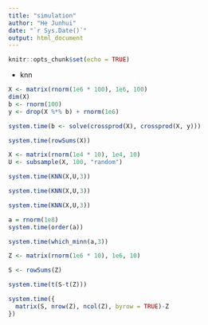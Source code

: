 ```yaml
---
title: "simulation"
author: "He Junhui"
date: "`r Sys.Date()`"
output: html_document
---
```


```r
knitr::opts_chunk$set(echo = TRUE)
```

+ knn

```r
X <- matrix(rnorm(1e6 * 100), 1e6, 100)
dim(X)
b <- rnorm(100)
y <- drop(X %*% b) + rnorm(1e6)
```

```r
system.time(b <- solve(crossprod(X), crossprod(X, y)))
```

```r
system.time(rowSums(X))
```
```r
X <- matrix(rnorm(1e4 * 10), 1e4, 10)
U <- subsample(X, 100, "random")
```

```r
system.time(KNN(X,U,3))
```
```r
system.time(KNN(X,U,3))
```
```r
system.time(KNN(X,U,3))
```

```r
a = rnorm(1e8)
system.time(order(a))
```
```r
system.time(which_minn(a,3))
```

```r
Z <- matrix(rnorm(1e6 * 10), 1e6, 10)
```

```r
S <- rowSums(Z)
```

```r
system.time(t(S-t(Z)))
```
```r
system.time({
  matrix(S, nrow(Z), ncol(Z), byrow = TRUE)-Z
})
```

